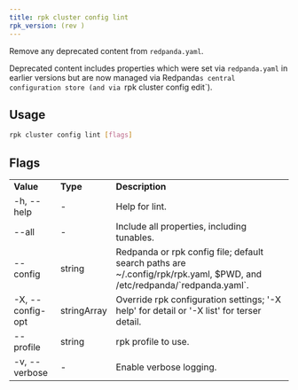 ```yaml
---
title: rpk cluster config lint
rpk_version: (rev )
---
```


<head>
  <meta name="title" content="rpk cluster config lint | Redpanda Docs" />
  <meta name="description" content="rpk cluster config lint" />
  <link rel="canonical" href="https://docs.redpanda.com/docs/reference/rpk/rpk-cluster/rpk-cluster-config-lint/" />
</head>

Remove any deprecated content from `redpanda.yaml`.

Deprecated content includes properties which were set via `redpanda.yaml`
in earlier versions but are now managed via Redpanda`s central configuration store (and via `rpk cluster config edit`).

## Usage

```bash
rpk cluster config lint [flags]
```

## Flags

<table>
  <tbody>
    <tr>
      <td>
        <strong>Value</strong>
      </td>
      <td>
        <strong>Type</strong>
      </td>
      <td>
        <strong>Description</strong>
      </td>
    </tr>
    <tr>
      <td>-h, --help</td>
      <td>-</td>
      <td>Help for lint.</td>
    </tr>
    <tr>
      <td>--all</td>
      <td>-</td>
      <td>Include all properties, including tunables.</td>
    </tr>
    <tr>
      <td>--config</td>
      <td>string</td>
      <td>
        Redpanda or rpk config file; default search paths are
        ~/.config/rpk/rpk.yaml, $PWD, and /etc/redpanda/`redpanda.yaml`.
      </td>
    </tr>
    <tr>
      <td>-X, --config-opt</td>
      <td>stringArray</td>
      <td>
        Override rpk configuration settings; '-X help' for detail or '-X list'
        for terser detail.
      </td>
    </tr>
    <tr>
      <td>--profile</td>
      <td>string</td>
      <td>rpk profile to use.</td>
    </tr>
    <tr>
      <td>-v, --verbose</td>
      <td>-</td>
      <td>Enable verbose logging.</td>
    </tr>
  </tbody>
</table>

